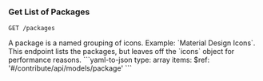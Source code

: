 ### Get List of Packages

```
GET /packages
```

<Tabs>
  <Tab title='Description'>
    A package is a named grouping of icons. Example: `Material Design Icons`. This endpoint lists the packages, but leaves off the `icons` object for performance reasons.
  </Tab>
  <Tab title='Response'>
    ```yaml-to-json
    type: array
    items:
      $ref: '#/contribute/api/models/package'
    ```
  </Tab>
</Tabs>
